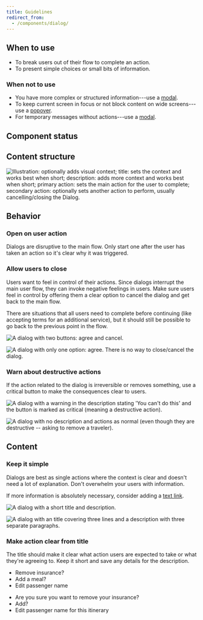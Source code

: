 ```yaml
---
title: Guidelines
redirect_from:
  - /components/dialog/
---
```


<ReactExample exampleId="Dialog-default" />

## When to use

- To break users out of their flow to complete an action.
- To present simple choices or small bits of information.

### When not to use

- You have more complex or structured information---use a [modal](/components/overlay/modal/).
- To keep current screen in focus or not block content on wide screens---use a [popover](/components/overlay/popover).
- For temporary messages without actions---use a [modal](/components/information/toast/).

## Component status

<ComponentStatus component="Dialog" />

## Content structure

![Illustration: optionally adds visual context; title: sets the context and works best when short; description: adds more context and works best when short; primary action: sets the main action for the user to complete; secondary action: optionally sets another action to perform, usually cancelling/closing the Dialog.](fileId:4QJZqvBvRrLu6t9mwObCkA;nodeId:317%3A1560)

## Behavior

### Open on user action

Dialogs are disruptive to the main flow.
Only start one after the user has taken an action so it's clear why it was triggered.

### Allow users to close

Users want to feel in control of their actions.
Since dialogs interrupt the main user flow,
they can invoke negative feelings in users.
Make sure users feel in control by offering them a clear option to cancel the dialog
and get back to the main flow.

There are situations that all users need to complete before continuing
(like accepting terms for an additional service),
but it should still be possible to go back to the previous point in the flow.

<Guideline type="do" title="Give a cancel option">

![A dialog with two buttons: agree and cancel.](fileId:fannvRpkOJK6uxxT33EKaa;nodeId:37%3A631)

![A dialog with only one option: agree. There is no way to close/cancel the dialog.](fileId:fannvRpkOJK6uxxT33EKaa;nodeId:37%3A631)

</Guideline>

### Warn about destructive actions

If the action related to the dialog is irreversible or removes something,
use a critical button to make the consequences clear to users.

<Guideline type="do" title="Warn about destructive actions">

![A dialog with a warning in the description stating 'You can't do this' and the button is marked as critical (meaning a destructive action).](fileId:fannvRpkOJK6uxxT33EKaa;nodeId:38%3A665)

![A dialog with no description and actions as normal (even though they are destructive -- asking to remove a traveler).](fileId:fannvRpkOJK6uxxT33EKaa;nodeId:38%3A665)

</Guideline>

## Content

### Keep it simple

Dialogs are best as single actions
where the context is clear and doesn't need a lot of explanation.
Don't overwhelm your users with information.

<Guideline type="do" title="Minimize information">

If more information is absolutely necessary, consider adding a [text link](/components/action/textlink/).

![A dialog with a short title and description.](fileId:fannvRpkOJK6uxxT33EKaa;nodeId:37%3A652)

![A dialog with an title covering three lines and a description with three separate paragraphs.](fileId:fannvRpkOJK6uxxT33EKaa;nodeId:37%3A652)

</Guideline>

### Make action clear from title

The title should make it clear what action users are expected to take
or what they're agreeing to.
Keep it short and save any details for the description.

<GuidelinesSideBySide>

<Do>

- Remove insurance?
- Add a meal?
- Edit passenger name

</Do>

<Dont>

- Are you sure you want to remove your insurance?
- Add?
- Edit passenger name for this itinerary

</Dont>

</GuidelinesSideBySide>

